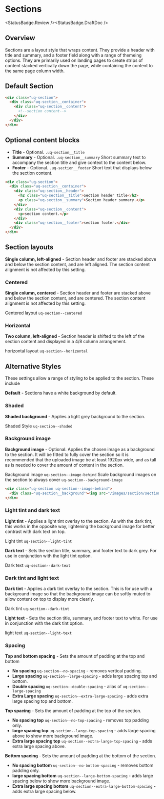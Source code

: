 
# Sections

<StatusBadge.Review /><StatusBadge.DraftDoc />

## Overview

Sections are a layout style that wraps content. They provide a header with title and summary, and a footer field along with a range of themeing options. They are primarily used on landing pages to create strips of content stacked vertically down the page, while containing the content to the same page column width.

<Canvas withSource="none">
  <Story id="layout-sections--sections-basic" />
</Canvas>

## Default Section

```html
<div class="uq-section">
  <div class="uq-section__container">
    <div class="uq-section__content">
      <!--section content-->
    </div>
  </div>
</div>
```

## Optional content blocks

- **Title** - Optional. `.uq-section__title`
- **Summary** - Optional. `.uq-section__summary` Short summary text to accompany the section title and give context to the content below.
- **Footer** - Optional. `.uq-section__footer` Short text that displays below the section content.

```html
<div class="uq-section">
  <div class="uq-section__container">
    <div class="uq-section__header">
      <h2 class="uq-section__title">Section header title</h2>
      <p class="uq-section__summary">Section header summary.</p>
    </div>
    <div class="uq-section__content">
      <p>section content.</p>
    </div>
    <div class="uq-section__footer">section footer.</div>
  </div>
</div>
```
## Section layouts

**Single column, left-aligned** - Section header and footer are stacked above and below the section content, and are left aligned. The section content alignment is not affected by this setting.

### Centered

**Single column, centered** - Section header and footer are stacked above and below the section content, and are centered. The section content alignment is not affected by this setting.

Centered layout `uq-section--centered`

<Canvas withSource="none">
  <Story id="layout-sections--sections-centered" />
</Canvas>

### Horizontal

**Two column, left-aligned** - Section header is shifted to the left of the section content and displayed in a 4/8 column arrangement.

horizontal layout `uq-section--horizontal` 

<Canvas withSource="none">
  <Story id="layout-sections--sections-horizontal" />
</Canvas>

## Alternative Styles
These settings allow a range of styling to be applied to the section. These include

**Default** - Sections have a white background by default.

### Shaded

**Shaded background** - Applies a light grey background to the section.

Shaded Style `uq-section--shaded` 

<Canvas withSource="none">
  <Story id="layout-sections--sections-shaded" />
</Canvas>

### Background image

**Background image** - Optional. Applies the chosen image as a background to the section. It will be fitted to fully cover the section so it is recommended that the uploaded image be at least 1920px wide, and as tall as is needed to cover the amount of content in the section.

Background image `uq-section--image-behind`
Scale background images on the section to always cover `uq-section--background-image`

<Canvas withSource="none">
  <Story id="layout-sections--sections-background" />
</Canvas>

```html
<div class="uq-section uq-section--image-behind">
  <div class="uq-section__background"><img src="/images/section/section-example-01.jpeg" /></div>
</div>
```

### Light tint and dark text

**Light tint** - Applies a light tint overlay to the section. As with the dark tint, this works in the opposite way, lightening the background image for better contrast with dark text on top.

Light tint `uq-section--light-tint` 

**Dark text** - Sets the section title, summary, and footer text to dark grey. For use in conjunction with the light tint option.

Dark text `uq-section--dark-text`

<Canvas withSource="none">
  <Story id="layout-sections--sections-light-tint" />
</Canvas>

### Dark tint and light text

**Dark tint** - Applies a dark tint overlay to the section. This is for use with a background image so that the background image can be softly muted to allow content on top to display more clearly.

Dark tint `uq-section--dark-tint` 

**Light text** - Sets the section title, summary, and footer text to white. For use in conjunction with the dark tint option.

light text `uq-section--light-text`

<Canvas withSource="none">
  <Story id="layout-sections--sections-dark-tint" />
</Canvas>

### Spacing

**Top and bottom spacing** - Sets the amount of padding at the top and bottom
- **No spacing** `uq-section--no-spacing` - removes vertical padding.
- **Large spacing** `uq-section--large-spacing` - adds large spacing top and bottom.
- **Double spacing** `uq-section--double-spacing` - alias of `uq-section--large-spacing`
- **Extra Large spacing** `uq-section--extra-large-spacing` - adds extra large spacing top and bottom.

**Top spacing** - Sets the amount of padding at the top of the section.
- **No spacing top** `uq-section--no-top-spacing` - removes top padding only.
- **large spacing top** `uq-section--large-top-spacing` - adds large spacing above to show more background image.
- **Extra large spacing top** `uq-section--extra-large-top-spacing` - adds extra large spacing above.

**Bottom spacing** - Sets the amount of padding at the bottom of the section.
- **No spacing bottom** `uq-section--no-bottom-spacing` - removes bottom padding only.
- **large spacing bottom** `uq-section--large-bottom-spacing` - adds large spacing below to show more background image.
- **Extra large spacing bottom** `uq-section--extra-large-bottom-spacing` - adds extra large spacing below.

<Canvas withSource="none">
  <Story id="layout-sections--sections-spacing" />
</Canvas>